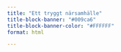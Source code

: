 ---
title: "Ett tryggt närsamhälle"
title-block-banner: "#009ca6"
title-block-banner-color: "#FFFFFF"
format: html

---
